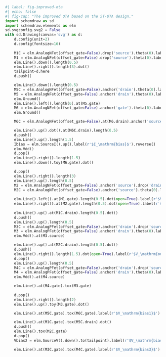 ```python
#| label: fig-improved-ota
#| echo: false
#| fig-cap: "The improved OTA based on the 5T-OTA design."
import schemdraw as sd
import schemdraw.elements as elm
sd.svgconfig.svg2 = False
with sd.Drawing(canvas='svg') as d:
    d.config(unit=2)
    d.config(fontsize=16)
    
    M1C = elm.AnalogNFet(offset_gate=False).drop('source').theta(0).label(r'$M_\mathrm{1C}$')
    M1 = elm.AnalogNFet(offset_gate=False).drop('source').theta(0).label('$M_1$', ofst=-1.5).reverse()
    elm.Line().down().length(0.5)
    elm.Line().right().length(3).dot()
    tailpoint=d.here
    d.push()

    elm.Line().down().length(0.5)
    M5C = elm.AnalogNFet(offset_gate=False).anchor('drain').theta(0).label(r'$M_\mathrm{5C}$', ofst=-1.5).reverse()
    M5 = elm.AnalogNFet(offset_gate=False).anchor('drain').theta(0).label('$M_5$', ofst=-1.5).reverse()
    elm.Ground()
    elm.Line().left().length(6).at(M5.gate)
    M6 = elm.AnalogNFet(offset_gate=False).anchor('gate').theta(0).label('$M_6$')
    elm.Ground()

    M6C = elm.AnalogNFet(offset_gate=False).at(M6.drain).anchor('source').theta(0).label(r'$M_\mathrm{6C}$')

    elm.Line().up().dot().at(M6C.drain).length(0.5)
    d.push()
    elm.Line().up().length(1.5)
    Ibias = elm.SourceI().up().label(r'$I_\mathrm{bias}$').reverse()
    elm.Vdd()
    d.pop()
    elm.Line().right().length(1.5)
    elm.Line().down().toy(M6.gate).dot()

    d.pop()
    elm.Line().right().length(3)
    elm.Line().up().length(0.5)
    M2 = elm.AnalogNFet(offset_gate=False).anchor('source').drop('drain').theta(0).label('$M_2$')
    M2C = elm.AnalogNFet(offset_gate=False).anchor('source').theta(0).label(r'$M_\mathrm{2C}$', ofst=-1.5).reverse()
    
    elm.Line().left().at(M1.gate).length(0.5).dot(open=True).label(r'$V_\mathrm{in,p}$', 'left')
    elm.Line().right().at(M2.gate).length(0.5).dot(open=True).label(r'$V_\mathrm{in,n}$', 'right')
    
    elm.Line().up().at(M1C.drain).length(0.5).dot()
    d.push()
    elm.Line().up().length(0.5)
    M3C = elm.AnalogPFet(offset_gate=False).anchor('drain').drop('source').theta(0).label(r'$M_\mathrm{3C}$')
    M3 = elm.AnalogPFet(offset_gate=False).anchor('drain').theta(0).label('$M_3$')
    elm.Vdd().at(M3.source)

    elm.Line().up().at(M2C.drain).length(0.5).dot()
    d.push()
    elm.Line().right().length(1.5).dot(open=True).label(r'$V_\mathrm{out}$', 'right')
    d.pop()
    elm.Line().up().length(0.5)
    M4C = elm.AnalogPFet(offset_gate=False).anchor('drain').drop('source').theta(0).label(r'$M_\mathrm{4C}$', ofst=-1.5).reverse()
    M4 = elm.AnalogPFet(offset_gate=False).anchor('drain').theta(0).label('$M_4$', ofst=-1.5).reverse()
    elm.Vdd().at(M4.source)

    elm.Line().at(M4.gate).tox(M3.gate)
    
    d.pop()
    elm.Line().right().length(2)
    elm.Line().up().toy(M3.gate).dot()

    elm.Line().at(M5C.gate).tox(M6C.gate).label(r'$V_\mathrm{bias1}$')

    elm.Line().at(M1C.gate).tox(M5C.drain).dot()
    d.push()
    elm.Line().tox(M2C.gate)
    d.pop()
    Vbias2 = elm.SourceV().down().to(tailpoint).label(r'$V_\mathrm{bias2}$').reverse()

    elm.Line().at(M3C.gate).tox(M4C.gate).label(r'$V_\mathrm{bias3}$') 
```